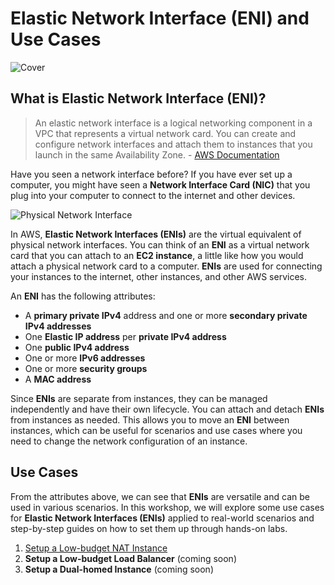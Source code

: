 # Elastic Network Interface (ENI) and Use Cases

![Cover](/images/eni-and-use-cases/cover.jpeg)

## What is Elastic Network Interface (ENI)?

> An elastic network interface is a logical networking component in a VPC that represents a virtual network card. You can create and configure network interfaces and attach them to instances that you launch in the same Availability Zone. - [AWS Documentation](https://docs.aws.amazon.com/AWSEC2/latest/UserGuide/using-eni.html)

Have you seen a network interface before? If you have ever set up a computer, you might have seen a **Network Interface Card (NIC)** that you plug into your computer to connect to the internet and other devices.

![Physical Network Interface](/images/eni-and-use-cases/physical-network-interface.png)

In AWS, **Elastic Network Interfaces (ENIs)** are the virtual equivalent of physical network interfaces.
You can think of an **ENI** as a virtual network card that you can attach to an **EC2 instance**, a little like how you would attach a physical network card to a computer. **ENIs** are used for connecting your instances to the internet, other instances, and other AWS services.

An **ENI** has the following attributes:
- A **primary private IPv4** address and one or more **secondary private IPv4 addresses**
- One **Elastic IP address** per **private IPv4 address**
- One **public IPv4 address**
- One or more **IPv6 addresses**
- One or more **security groups**
- A **MAC address**

Since **ENIs** are separate from instances, they can be managed independently and have their own lifecycle.
You can attach and detach **ENIs** from instances as needed. This allows you to move an **ENI** between instances, which can be useful for scenarios and use cases where you need to change the network configuration of an instance.

## Use Cases

From the attributes above, we can see that **ENIs** are versatile and can be used in various scenarios.
In this workshop, we will explore some use cases for **Elastic Network Interfaces (ENIs)** applied to real-world scenarios and step-by-step guides on how to set them up through hands-on labs.

1. [Setup a Low-budget NAT Instance](/workshops/eni-and-use-cases/setup-a-low-budget-nat-instance)
2. **Setup a Low-budget Load Balancer** (coming soon)
3. **Setup a Dual-homed Instance** (coming soon)


